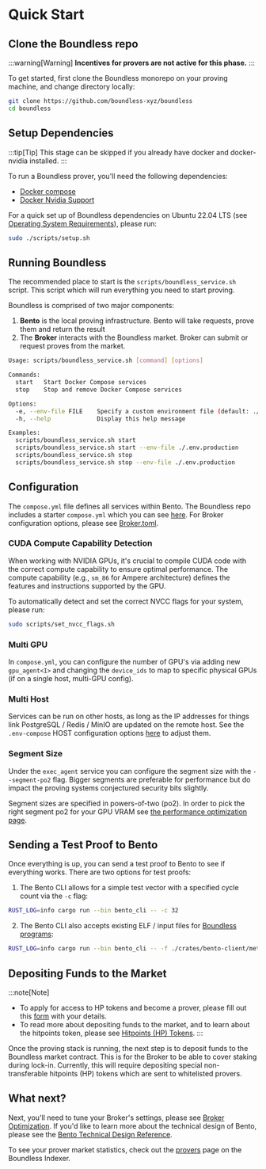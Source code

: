 # Quick Start

## Clone the Boundless repo

:::warning[Warning]
**Incentives for provers are not active for this phase.**
:::

To get started, first clone the Boundless monorepo on your proving machine, and change directory locally:

```sh
git clone https://github.com/boundless-xyz/boundless
cd boundless
```

## Setup Dependencies

:::tip[Tip]
This stage can be skipped if you already have docker and docker-nvidia installed.
:::

To run a Boundless prover, you'll need the following dependencies:

* [Docker compose](https://docs.docker.com/compose)
* [Docker Nvidia Support](https://docs.nvidia.com/datacenter/cloud-native/container-toolkit/latest/index.html)

For a quick set up of Boundless dependencies on Ubuntu 22.04 LTS (see [Operating System Requirements](/prove/requirements#operating-system)), please run:

```sh
sudo ./scripts/setup.sh
```

## Running Boundless

The recommended place to start is the `scripts/boundless_service.sh` script. This script which will run everything you need to start proving.

Boundless is comprised of two major components:
1. **Bento** is the local proving infrastructure. Bento will take requests, prove them and return the result
2. The **Broker** interacts with the Boundless market. Broker can submit or request proves from the market.


```sh [Terminal]
Usage: scripts/boundless_service.sh [command] [options]

Commands:
  start   Start Docker Compose services
  stop    Stop and remove Docker Compose services

Options:
  -e, --env-file FILE    Specify a custom environment file (default: ./.env-compose)
  -h, --help             Display this help message

Examples:
  scripts/boundless_service.sh start
  scripts/boundless_service.sh start --env-file ./.env.production
  scripts/boundless_service.sh stop
  scripts/boundless_service.sh stop --env-file ./.env.production

```

## Configuration

The `compose.yml` file defines all services within Bento. The Boundless repo includes a starter `compose.yml` which you can see [here](https://github.com/boundless-xyz/boundless/blob/main/compose.yml). For Broker configuration options, please see [Broker.toml](/prove/broker#settings-in-brokertoml).

### CUDA Compute Capability Detection

When working with NVIDIA GPUs, it's crucial to compile CUDA code with the correct compute capability to ensure optimal performance. The compute capability (e.g., `sm_86` for Ampere architecture) defines the features and instructions supported by the GPU. 

To automatically detect and set the correct NVCC flags for your system, please run:

```sh [Terminal]
sudo scripts/set_nvcc_flags.sh
```

### Multi GPU

In `compose.yml`, you can configure the number of GPU's via adding new `gpu_agent<I>` and changing the `device_ids` to map to specific physical GPUs (if on a single host, multi-GPU config).

### Multi Host

Services can be run on other hosts, as long as the IP addresses for things link PostgreSQL / Redis / MinIO are updated on the remote host. See the `.env-compose` HOST configuration options [here](https://github.com/boundless-xyz/boundless/blob/main/.env-compose) to adjust them.

### Segment Size

Under the `exec_agent` service you can configure the segment size with the `--segment-po2` flag. Bigger segments are preferable for performance but do impact the proving systems conjectured security bits slightly.

Segment sizes are specified in powers-of-two (po2).
In order to pick the right segment po2 for your GPU VRAM see [the performance optimization page](/prove/performance-optimization#finding-the-maximum-segment_size-for-gpu-vram).

## Sending a Test Proof to Bento

Once everything is up, you can send a test proof to Bento to see if everything works. There are two options for test proofs:

1. The Bento CLI allows for a simple test vector with a specified cycle count via the `-c` flag:

```sh [Terminal]
RUST_LOG=info cargo run --bin bento_cli -- -c 32
```

2. The Bento CLI also accepts existing ELF / input files for [Boundless programs](/build/build-a-program):

```sh [Terminal]
RUST_LOG=info cargo run --bin bento_cli -- -f ./crates/bento-client/method_name -i /tmp/input.bin
```

## Depositing Funds to the Market

:::note[Note]
* To apply for access to HP tokens and become a prover, please fill out this [form](https://docs.google.com/forms/d/e/1FAIpQLScr5B3TZfzLKIb0Hk6oqiMMXdRh4cwpTlczi_zGqdwabvbrfw/viewform) with your details.
* To read more about depositing funds to the market, and to learn about the hitpoints token, please see [Hitpoints (HP) Tokens](/prove/broker#hitpoints-hp-tokens).
:::

Once the proving stack is running, the next step is to deposit funds to the Boundless market contract. This is for the Broker to be able to cover staking during lock-in. Currently, this will require depositing special non-transferable hitpoints (HP) tokens which are sent to whitelisted provers. 

## What next?

Next, you'll need to tune your Broker's settings, please see [Broker Optimization](/prove/broker#broker-optimization). If you'd like to learn more about the technical design of Bento, please see the [Bento Technical Design Reference](http://localhost:5173/bento-technical-design).


To see your prover market statistics, check out the [provers](https://indexer.beboundless.xyz/provers) page on the Boundless Indexer.